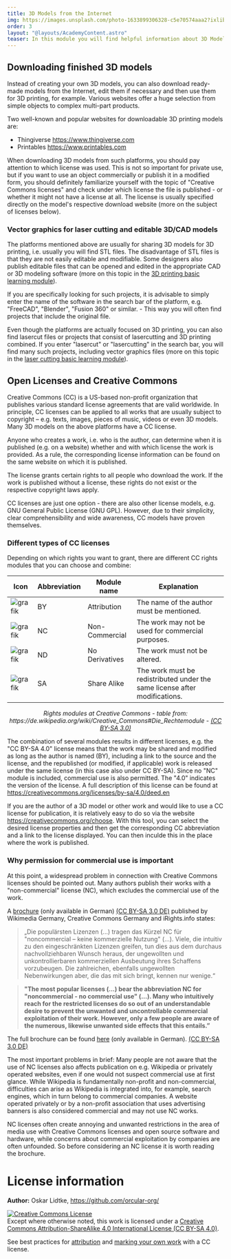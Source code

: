 ```yaml
---
title: 3D Models from the Internet
img: https://images.unsplash.com/photo-1633899306328-c5e70574aaa2?ixlib=rb-4.0.3&ixid=MnwxMjA3fDB8MHxwaG90by1wYWdlfHx8fGVufDB8fHx8&auto=format&fit=crop&w=2069&q=80
order: 3
layout: "@layouts/AcademyContent.astro"
teaser: In this module you will find helpful information about 3D Models from the Internet.
---
```


## Downloading finished 3D models

Instead of creating your own 3D models, you can also download ready-made models from the Internet, edit them if necessary and then use them for 3D printing, for example. Various websites offer a huge selection from simple objects to complex multi-part products.

Two well-known and popular websites for downloadable 3D printing models are:
- Thingiverse https://www.thingiverse.com
- Printables https://www.printables.com

When downloading 3D models from such platforms, you should pay attention to which license was used. This is not so important for private use, but if you want to use an object commercially or publish it in a modified form, you should definitely familiarize yourself with the topic of "Creative Commons licenses" and check under which license the file is published - or whether it might not have a license at all. The license is usually specified directly on the model's respective download website (more on the subject of licenses below).

### Vector graphics for laser cutting and editable 3D/CAD models

The platforms mentioned above are usually for sharing 3D models for 3D printing, i.e. usually you will find STL files. The disadvantage of STL files is that they are not easily editable and modifiable. Some designers also publish editable files that can be opened and edited in the appropriate CAD or 3D modeling software (more on this topic in the [3D printing basic learning module](/en/academy/digitalproduction/3dprinting)).

If you are specifically looking for such projects, it is advisable to simply enter the name of the software in the search bar of the platform, e.g. "FreeCAD", "Blender", "Fusion 360" or similar. - This way you will often find projects that include the original file.

Even though the platforms are actually focused on 3D printing, you can also find lasercut files or projects that consist of lasercutting and 3D printing combined. If you enter "lasercut" or "lasercutting" in the search bar, you will find many such projects, including vector graphics files (more on this topic in the [laser cutting basic learning module](/en/academy/digitalproduction/lasercutting)).

## Open Licenses and Creative Commons

Creative Commons (CC) is a US-based non-profit organization that publishes various standard license agreements that are valid worldwide. In principle, CC licenses can be applied to all works that are usually subject to copyright – e.g. texts, images, pieces of music, videos or even 3D models. Many 3D models on the above platforms have a CC license.

Anyone who creates a work, i.e. who is the author, can determine when it is published (e.g. on a website) whether and with which license the work is provided. As a rule, the corresponding license information can be found on the same website on which it is published.

The license grants certain rights to all people who download the work. If the work is published without a license, these rights do not exist or the respective copyright laws apply.

CC licenses are just one option - there are also other license models, e.g. GNU General Public License (GNU GPL). However, due to their simplicity, clear comprehensibility and wide awareness, CC models have proven themselves.

### Different types of CC licenses

Depending on which rights you want to grant, there are different CC rights modules that you can choose and combine:

| Icon | Abbreviation | Module name | Explanation |
| - | - | - | - | 
| ![grafik](images/academy/3dmodels/3dmodelsinternet/1_BY.png) | BY | Attribution | The name of the author must be mentioned. |
| ![grafik](images/academy/3dmodels/3dmodelsinternet/2_NC.png) | NC | Non-Commercial | The work may not be used for commercial purposes. |
| ![grafik](images/academy/3dmodels/3dmodelsinternet/3_ND.png) | ND | No Derivatives | The work must not be altered. |
| ![grafik](images/academy/3dmodels/3dmodelsinternet/4_SA.png) | SA | Share Alike | The work must be redistributed under the same license after modifications. |

<p align="center"> <i> Rights modules at Creative Commons - table from: https://de.wikipedia.org/wiki/Creative_Commons#Die_Rechtemodule - <a href="https://creativecommons.org/licenses/by-sa/3.0/">(CC BY-SA 3.0)</a> </i> </p>


The combination of several modules results in different licenses, e.g. the "CC BY-SA 4.0" license means that the work may be shared and modified as long as the author is named (BY), including a link to the source and the license, and the republished (or modified, if applicable) work is released under the same license (in this case also under CC BY-SA). Since no "NC" module is included, commercial use is also permitted. The "4.0" indicates the version of the license. A full description of this license can be found at https://creativecommons.org/licenses/by-sa/4.0/deed.en

If you are the author of a 3D model or other work and would like to use a CC license for publication, it is relatively easy to do so via the website https://creativecommons.org/choose.
With this tool, you can select the desired license properties and then get the corresponding CC abbreviation and a link to the license displayed. You can then inculde this in the place where the work is published.

### Why permission for commercial use is important

At this point, a widespread problem in connection with Creative Commons licenses should be pointed out. Many authors publish their works with a "non-commercial" license (NC), which excludes the commercial use of the work.

A [brochure](https://upload.wikimedia.org/wikipedia/commons/5/51/Freies_Wissen_dank_Creative-Commons-Lizenzen_Folgen%2C_Risiken_und_Nebenwirkungen_der_Bedingung_nicht-kommerziell_%E2%80%93_NC.pdf) (only available in German) [(CC BY-SA 3.0 DE)](https://creativecommons.org/licenses/by-sa/3.0/de/) published by Wikimedia Germany, Creative Commons Germany and iRights.info states:

> „Die populärsten Lizenzen (...) tragen das Kürzel NC für "noncommercial – keine kommerzielle Nutzung" (...). Viele, die intuitiv zu den eingeschränkten Lizenzen greifen, tun dies aus dem durchaus nachvollziehbaren Wunsch heraus, der ungewollten und unkontrollierbaren kommerziellen Ausbeutung ihres Schaffens vorzubeugen. Die zahlreichen, ebenfalls ungewollten Nebenwirkungen aber, die das mit sich bringt, kennen nur wenige.“

> **"The most popular licenses (...) bear the abbreviation NC for "noncommercial - no commercial use" (...). Many who intuitively reach for the restricted licenses do so out of an understandable desire to prevent the unwanted and uncontrollable commercial exploitation of their work. However, only a few people are aware of the numerous, likewise unwanted side effects that this entails.”**

The full brochure can be found [here](https://upload.wikimedia.org/wikipedia/commons/5/51/Freies_Wissen_dank_Creative-Commons-Lizenzen_Folgen%2C_Risiken_und_Nebenwirkungen_der_Bedingung_nicht-kommerziell_%E2%80%93_NC.pdf) (only available in German). [(CC BY-SA 3.0 DE)](https://creativecommons.org/licenses/by-sa/3.0/de/)

The most important problems in brief: Many people are not aware that the use of NC licenses also affects publication on e.g. Wikipedia or privately operated websites, even if one would not suspect commercial use at first glance. While Wikipedia is fundamentally non-profit and non-commercial, difficulties can arise as Wikipedia is integrated into, for example, search engines, which in turn belong to commercial companies. A website operated privately or by a non-profit association that uses advertising banners is also considered commercial and may not use NC works.

NC licenses often create annoying and unwanted restrictions in the area of media use with Creative Commons licenses and open source software and hardware, while concerns about commercial exploitation by companies are often unfounded. So before considering an NC license it is worth reading the brochure.

# License information

**Author:** Oskar Lidtke, https://github.com/orcular-org/

<a rel="license" href="http://creativecommons.org/licenses/by-sa/4.0/"><img alt="Creative Commons License" style="border-width:0" src="https://i.creativecommons.org/l/by-sa/4.0/88x31.png" /></a><br />Except where otherwise noted, this work is licensed under a <a rel="license" href="http://creativecommons.org/licenses/by-sa/4.0/">Creative Commons Attribution-ShareAlike 4.0 International License (CC BY-SA 4.0)</a>.

See best practices for [attribution](https://wiki.creativecommons.org/wiki/Best_practices_for_attribution) and [marking your own work](https://wiki.creativecommons.org/wiki/Marking_your_work_with_a_CC_license) with a CC license.